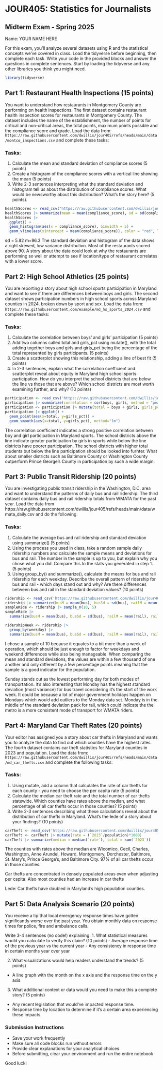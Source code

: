 # JOUR405: Statistics for Journalists
## Midterm Exam - Spring 2025

Name: YOUR NAME HERE

For this exam, you'll analyze several datasets using R and the statistical concepts we've covered in class. Load the tidyverse before beginning, then complete each task. Write your code in the provided blocks and answer the questions in complete sentences. Start by loading the tidyverse and any other libraries you think you might need.

```r
library(tidyverse)
```


## Part 1: Restaurant Health Inspections (15 points)

You want to understand how restaurants in Montgomery County are performing on health inspections. The first dataset contains restaurant health inspection scores for restaurants in Montgomery County. The dataset includes the name of the establishment, the number of points for critical and non-critical areas, the total points, maximum points possible and the compliance score and grade. Load the data from: `https://raw.githubusercontent.com/dwillis/jour405/refs/heads/main/data/montco_inspections.csv` and complete these tasks:

### Tasks:
1. Calculate the mean and standard deviation of compliance scores (5 points)
2. Create a histogram of the compliance scores with a vertical line showing the mean (5 points)
3. Write 2-3 sentences interpreting what the standard deviation and histogram tell us about the distribution of compliance scores. What would be newsworthy about this distribution? What's the story here? (5 points).

```r
healthScores <- read_csv('https://raw.githubusercontent.com/dwillis/jour405/refs/heads/main/data/montco_inspections.csv')
healthScores |> summarize(mean = mean(compliance_score), sd = sd(compliance_score))
healthScores |> 
  ggplot() + 
  geom_histogram(aes(x = compliance_score), binwidth = 5) +
  geom_vline(aes(xintercept = mean(compliance_score)), color = "red", linetype = "dashed", size = 1) 
```
sd = 5.82 m=96.3
The standard deviation and histogram of the data shows a right skewed, low variance distribution. Most of the restaurants scored above 90. A story about the data could look at why the restaurants are performing so well or attempt to see if location/type of restaurant correlates with a lower score.

## Part 2: High School Athletics (25 points)

You are reporting a story about high school sports participation in Maryland and want to see if there are differences between boys and girls. The second dataset shows participation numbers in high school sports across Maryland counties in 2024, broken down by sport and sex. Load the data from: `https://raw.githubusercontent.com/example/md_hs_sports_2024.csv` and complete these tasks:

### Tasks:
1. Calculate the correlation between boys' and girls' participation (5 points)
2. Add two columns called total and girls_pct using mutate(), with the total adding together boys and girls and girls_pct being the percentage of the total represented by girls participants. (5 points)
3. Create a scatterplot showing this relationship, adding a line of best fit (5 points)
4. In 2-3 sentences, explain what the correlation coefficient and scatterplot reveal about equity in Maryland high school sports participation. How do you interpret the school districts that are below the line vs those that are above? Which school districts are most worth examining further, and why? (10 points)

```r
participation <- read_csv('https://raw.githubusercontent.com/dwillis/jour405/refs/heads/main/data/md_hs_participation.csv')
participation |> summarize(correlation = cor(boys, girls, method = "pearson"))
participation <- participation |> mutate(total = boys + girls, girls_pct = girls / (girls+boys))
participation |> ggplot() +
  geom_point(aes(x=total, y=girls_pct)) +
  geom_smooth(aes(x=total, y=girls_pct), method="lm")
```
The correlation coefficient indicates a strong positive correlation between boy and girl participation in Maryland sports. The school districts above the line indicate greater participation by girls in sports while below the line districts have poorer participation. The school districts with higher total students but below the line participation should be looked into furhter. What about smaller districts such as Baltimore County or Washington County outperform Prince George's County in participation by such a wide margin. 

## Part 3: Public Transit Ridership (20 points)

You are investigating public transit ridership in the Washington, D.C. area and want to understand the patterns of daily bus and rail ridership. The third dataset contains daily bus and rail ridership totals from WMATA for the past year. Load the data from https://raw.githubusercontent.com/dwillis/jour405/refs/heads/main/data/wmata_daily.csv and do the following:

### Tasks:
1. Calculate the average bus and rail ridership and standard deviation using summarize() (5 points)
2. Using the process you used in class, take a random sample daily ridership numbers and calculate the sample means and deviations for bus and rail. The number in the sample is up to you, but explain why you chose what you did. Compare this to the stats you generated in step 1. (5 points)
3. Using group_by() and summarize(), calculate the means for bus and rail ridership for each weekday. Describe the overall pattern of ridership for bus and rail - which days stand out and why? Are there differences between bus and rail in the standard deviation values? (10 points)


```r
ridership <- read_csv('https://raw.githubusercontent.com/dwillis/jour405/refs/heads/main/data/wmata_daily.csv')
ridership |> summarize(busM = mean(bus), busSd = sd(bus), railM = mean(rail), railSd = sd(rail))
sampleRide <- ridership |> sample_n(10, 5)
sampleRide |> 
  summarize(busM = mean(bus), busSd = sd(bus), railM = mean(rail), railSd = sd(rail))

ridershipWeek <- ridership |> 
  group_by(weekday) |> 
  summarize(busM = mean(bus), busSd = sd(bus), railM = mean(rail), railSd = sd(rail))
```
I chose a sample of 10 because it equates to a bit more than a week of operation, which should be just enough to factor for weekdays and weekend differences while also being manageable. When comparing the mean and standard deviations, the values are within a few thousand of one another and only different by a few percentage points meaning that the sample is a good indicator for the population.

Sunday stands out as the lowest performing day for both modes of transportation. It's also interesting that Monday has the highest standard deviation (most variance) for bus travel considering it's the start of the work week. It could be because a lot of major government holidays happen on Mondays which would add outliers to the Monday data set. Monday is in the middle of the standard deviation pack for rail, which could indicate the the metro is a more consistent mode of transport for WMATA riders.


## Part 4: Maryland Car Theft Rates (20 points)

Your editor has assigned you a story about car thefts in Maryland and wants you to analyze the data to find out which counties have the highest rates. The fourth dataset contains car theft statistics for Maryland counties in 2023 and population. Load the data from: `https://raw.githubusercontent.com/dwillis/jour405/refs/heads/main/data/md_car_thefts.csv` and complete the following tasks:

### Tasks:
1. Using mutate, add a column that calculates the rate of car thefts for each county - you need to choose the per capita rate (5 points)
2. Calculate the median car theft rate and the total number of car thefts statewide. Which counties have rates above the median, and what percentage of all car thefts occur in those counties? (5 points)
3. Write 2-3 sentences describing what these calculations reveal about the distribution of car thefts in Maryland. What's the lede of a story about your findings? (10 points)


```r
carTheft <- read_csv('https://raw.githubusercontent.com/dwillis/jour405/refs/heads/main/data/md_car_thefts.csv')
carTheft <- carTheft |> mutate(rate = (`2023`/population)*1000)
carTheft |> summarize(median = median(`rate`), total = sum(`2023`))
```
The counties with rates above the median are Wicomico, Cecil, Charles, Washington, Anne Arundel, Howard, Montgomery, Dorchester, Baltimore, St. Mary's, Prince George's, and Baltimore City. 97% of all car thefts occur in those counties.

Car thefts are concentrated in densely populated areas even when adjusting per capita. Also most counties had an increase in car thefts

Lede:
Car thefts have doubled in Maryland's high population counties. 

## Part 5: Data Analysis Scenario (20 points)

You receive a tip that local emergency response times have gotten significantly worse over the past year. You obtain monthly data on response times for police, fire and ambulance calls.

Write 3-4 sentences (no code!) explaining:
1. What statistical measures would you calculate to verify this claim? (10 points)
- Average response time of the previous year vs the current year
- Any consistency in response time in certain months year over year

2. What visualizations would help readers understand the trends? (5 points)
- A line graph with the month on the x axis and the response time on the y axis

3. What additional context or data would you need to make this a complete story? (5 points)
- Any recent legislation that would've impacted response time.
- Response time by location to determine if it's a certain area experiencing these impacts.


### Submission Instructions
- Save your work frequently
- Make sure all code blocks run without errors
- Provide clear explanations for your analytical choices
- Before submitting, clear your environment and run the entire notebook

Good luck!
